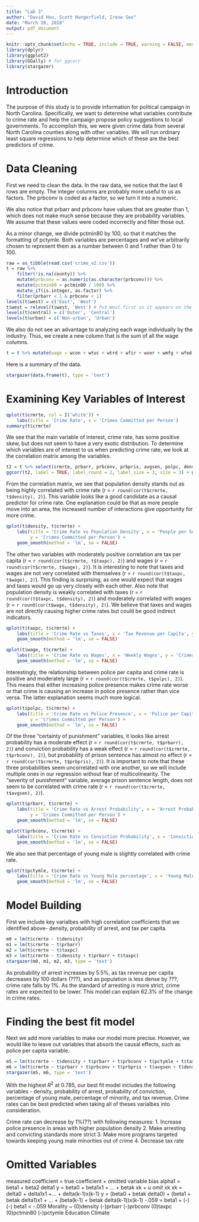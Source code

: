 ```yaml
---
title: "Lab 3"
author: "David Hou, Scott Hungerfield, Irene Seo"
date: "March 20, 2018"
output: pdf_document
---
```


```r
knitr::opts_chunk$set(echo = TRUE, include = TRUE, warning = FALSE, message = FALSE)
library(dplyr)
library(ggplot2)
library(GGally) # for ggcorr
library(stargazer)
```

# Introduction

The purpose of this study is to provide information for political campaign in North Carolina.  Specifically, we want to determine what variables contribute to crime rate and help the campaign propose policy suggestions to local governments.  To accomplish this, we were given crime data from several North Carolina counties along with other variables.  We will run ordinary least square regressions to help determine which of these are the best predictors of crime.

# Data Cleaning

First we need to clean the data.  In the raw data, we notice that the last 6 rows are empty.  The integer columns are probably more useful to us as factors.  The prbconv is coded as a factor, so we turn it into a numeric.

We also notice that prbarr and prbconv have values that are greater than 1, which does not make much sense because they are probability variables.  We assume that these values were coded incorrectly and filter those out.

As a minor change, we divide pctmin80 by 100, so that it matches the formatting of pctymle.  Both variables are percentages and we've arbitrarily chosen to represent them as a number between 0 and 1 rather than 0 to 100.
```r
raw = as_tibble(read.csv('crime_v2.csv'))
t = raw %>% 
    filter(!is.na(county)) %>%
    mutate(prbconv = as.numeric(as.character(prbconv))) %>%
    mutate(pctmin80 = pctmin80 / 100) %>%
    mutate_if(is.integer, as.factor) %>%
    filter(prbarr < 1 & prbconv < 1)
levels(t$west) = c('East', 'West')
t$west = relevel(t$west, 'West') # Put West first so it appears on the left on facet plots 
levels(t$central) = c('Outer', 'Central')
levels(t$urban) = c('Non-urban', 'Urban')
```

We also do not see an advantage to analyzing each wage individually by the industry.  Thus, we create a new column that is the sum of all the wage columns.
```r
t = t %>% mutate(wage = wcon + wtuc + wtrd + wfir + wser + wmfg + wfed + wsta + wloc)
```

Here is a summary of the data.
```r
stargazer(data.frame(t), type = 'text')
```

# Examining Key Variables of Interest

```r
qplot(t$crmrte, col = I('white')) + 
    labs(title = 'Crime Rate', x = 'Crimes Committed per Person')
summary(t$crmrte)
```

We see that the main variable of interest, crime rate, has some positive skew, but does not seem to have a very exotic distribution.  To determine which variables are of interest to us when predicting crime rate, we look at the correlation matrix among the variables.

```r
t2 = t %>% select(crmrte, prbarr, prbconv, prbpris, avgsen, polpc, density, taxpc, pctmin80, mix, pctymle, wage)
ggcorr(t2, label = TRUE, label_round = 2, label_size = 3, size = 3) + ggtitle('Correlation Matrix')
```

From the correlation matrix, we see that population density stands out as being highly correlated with crime rate (r = `r round(cor(t$crmrte, t$density), 2)`).  This variable looks like a good candidate as a causal predictor for crime rate.  One explanation could be that as more people move into an area, the increased number of interactions give opportunity for more crime.

```r
qplot(t$density, t$crmrte) +  
    labs(title = 'Crime Rate vs Population Density', x = 'People per Square Mile',
         y = 'Crimes Committed per Person') + 
    geom_smooth(method = 'lm', se = FALSE)
```

The other two variables with moderately positive correlation are tax per capita (r = `r round(cor(t$crmrte, t$taxpc), 2)`) and wages (r = `r round(cor(t$crmrte, t$wage), 2)`).  It is interesting to note that taxes and wages are not very correlated with themselves (r = `r round(cor(t$taxpc, t$wage), 2)`).  This finding is surprising, as one would expect that wages and taxes would go up very closely with each other.  Also note that population density is weakly correlated with taxes (r = `r round(cor(t$taxpc, t$density), 2)`) and moderately correlated with wages (r = `r round(cor(t$wage, t$density), 2)`).  We believe that taxes and wages are not directly causing higher crime rates but could be good indirect indicators.

```r
qplot(t$taxpc, t$crmrte) + 
    labs(title = 'Crime Rate vs Taxes', x = 'Tax Revenue per Capita', y = 'Crimes Committed per Person') +
    geom_smooth(method = 'lm', se = FALSE)
```
```r
qplot(t$wage, t$crmrte) + 
    labs(title = 'Crime Rate vs Wages', x = 'Weekly Wages', y = 'Crimes Committed per Person') +
    geom_smooth(method = 'lm', se = FALSE)
```

Interestingly, the relationship between police per capita and crime rate is positive and moderately large (r = `r round(cor(t$crmrte, t$polpc), 2)`).  This means that either increasing police presence makes crime rate worse or that crime is causing an increase in police presence rather than vice versa.  The latter explanation seems much more logical.

```r
qplot(t$polpc, t$crmrte) + 
    labs(title = 'Crime Rate vs Police Presence', x = 'Police per Capita',
         y = 'Crimes Committed per Person') +
    geom_smooth(method = 'lm', se = FALSE)
```

Of the three "certainty of punishment" variables, it looks like arrest probability has a moderate effect (r = `r round(cor(t$crmrte, t$prbarr), 2)`) and conviction probability has a weak effect (r = `r round(cor(t$crmrte, t$prbconv), 2)`), but probability of prison sentence has almost no effect (r = `r round(cor(t$crmrte, t$prbpris), 2)`).  It is important to note that these three probabilities seem uncorrelated with one another, so we will include multiple ones in our regression without fear of multicolinearity.  The "severity of punishment" variable, average prison sentence length, does not seem to be correlated with crime rate (r = `r round(cor(t$crmrte, t$avgsen), 2)`).

```r
qplot(t$prbarr, t$crmrte) + 
    labs(title = 'Crime Rate vs Arrest Probability', x = 'Arrest Probability',
         y = 'Crimes Committed per Person') +
    geom_smooth(method = 'lm', se = FALSE)
```
```r
qplot(t$prbconv, t$crmrte) + 
    labs(title = 'Crime Rate vs Conviction Probability', x = 'Conviction Probability', y = 'Crimes Committed per Person') +
    geom_smooth(method = 'lm', se = FALSE)
```


We also see that percentage of young male is slightly correlated with crime rate.
```r
qplot(t$pctymle, t$crmrte) + 
    labs(title = 'Crime Rate vs Young Male percentage', x = 'Young Male percentage', y = 'Crimes Committed per Person') +
    geom_smooth(method = 'lm', se = FALSE)
```


# Model Building

First we include key varialbes with high correlation coefficients that we identified above- density, probability of arrest, and tax per capita.

```r
m0 = lm(t$crmrte ~ t$density)
m1 = lm(t$crmrte ~ t$prbarr)
m2 = lm(t$crmrte ~ t$taxpc)
m3 = lm(t$crmrte ~ t$density + t$prbarr + t$taxpc)
stargazer(m0, m1, m2, m3, type = 'text')
```

As probability of arrest increases by 5.5%, as tax revenue per capita decreases by 100 dollars (???), and as population is less dense by ???, crime rate falls by 1%.  As the standard of arresting is more strict, crime rates are expected to be lower.  This model can explain 62.3% of the change in crime rates.


# Finding the best fit model
Next we add more variables to make our model more precise.  However, we would like to leave out variables that absorb the causal effects, such as police per capita variable.

```r
m5 = lm(t$crmrte ~ t$density + t$prbarr + t$prbconv + t$pctymle + t$taxpc + t$pctmin80)
m6 = lm(t$crmrte ~ t$prbarr + t$prbconv + t$prbpris + t$avgsen + t$density + t$taxpc + t$pctmin80 + t$mix + t$pctymle + t$wage)
stargazer(m5, m6, type = 'text')
```

With the highest $R^2$ at 0.785, our best fit model includes the following variables - density, probability of arrest, probability of conviction, percentage of young male, percentage of minority, and tax revenue.  Crime rates can be best predicted when taking all of theses varialbes into consideration.

<Conclusion>
Crime rate can decrease by 1%(??) with following measures:
1. Increase police presence in areas with higher population density
2. Make arresting and convicting standards more strict
3. Make more programs targeted towards keeping young male minorities out of crime
4. Decrease tax rate


# Omitted Variables

measured coefficient = true coefficient + omitted variable bias
alpha1 = beta1 + beta2 delta1
y = beta0 + beta1x1 + ... + betak xk + u
omit xk
xk = delta0 + delta1x1 +... + delta(k-1)x(k-1)
y = (beta0 + betak delta0) + (beta1 + betak delta1)x1 + ... + (beta(k-1) + betak delta(k-1))x(k-1)
                                -.059 = beta1 + (-)(-)
                                beta1 < -.059
Morality ~ (0)density (-)prbarr (-)prbconv (0)taxpc (0)pctmin80 (-)pctymle 
Education
Climate
